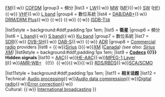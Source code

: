 {{Navbox
|name  = Audio broadcasting
|state = {{{state<includeonly>|autocollapse</includeonly>}}}
|title = [[類比]]與[[數位音效]][[廣播]]
|bodyclass = hlist

|list1style = background:#ddf;padding:1px 1em;
|list1  = '''地面'''
|group2 = [[無線]] [[調變]]
|list2  = {{nowrap begin}} [[振幅調變|AM]]{{·w}} [[頻率調變|FM]]{{·w}} [[正交頻分复用|COFDM]] {{nowrap end}}
|group3 = 頻分
|list3  = {{nowrap begin}} [[:en:Long wave|LW]]{{·w}} [[:en:Medium wave|MW]] ([[中頻|MF]]){{·w}} [[:en:Shortwave|SW]] ([[:en:High frequency|HF]]){{·w}} [[甚高頻|VHF]]{{·w}} [[L波段|L band]] {{nowrap end}}
|group4 = 數位系統
|list4  = [[數碼聲音廣播|DAB/DAB+]]{{·w}} [[:en:Digital Radio Mondiale|DRM/DRM Plus]]{{·w}} {{tsl|en|HD Radio||HD Radio}}{{·w}} {{tsl|en|FMeXtra||FMeXtra}}{{·w}} {{tsl|en|CAM-D||CAM-D}}{{·w}} [[:en:ISDB-T#ISDB-Tsb|ISDB-T<small>SB</small>]]{{nowrap end}}

|list5style = background:#ddf;padding:1px 1em;
|list5  = '''衛星'''
|group6 = 頻分
|list6  = {{nowrap begin}} [[L波段|L band]]{{·w}} [[S波段|S band]]{{·w}} [[Ku波段|Ku band]] {{nowrap end}}
|group7 = 數位系統
|list7  = {{nowrap begin}} [[:en:ETSI Satellite Digital Radio|SDR]]{{·w}} [[:en:DVB-H#DVB-SH|DVB-SH]]{{·w}} [[數碼聲音廣播|DAB-S]]{{·w}} {{tsl|en|DMB-S||DMB-S}}{{·w}} [[:en:Astra Digital Radio|ADR]] {{nowrap end}}
|group8 = [[商業廣播|Commercial radio]] providers
|list8  = {{nowrap begin}} {{tsl|en|1worldspace||1worldspace}}{{·w}}[[:en:Sirius Satellite Radio|Sirius]] ({{tsl|en|Sirius Canada||Canada}}){{·w}}[[:en:XM Satellite Radio|XM]] ([[:en:XM Radio Canada|Canada]]) ''(see also: [[:en:Sirius XM Radio|Sirius XM]])''{{nowrap end}}
|list9style = background:#ddf;padding:1px 1em;
|list9  = '''[[编解码器|Codec]]s&nbsp;{{!}} Hidden signals'''
|list10 = {{nowrap begin}} [[進階音訊編碼|AAC]]{{·w}}[[HE-AAC]]{{·w}}[[MPEG-1 Audio Layer II|MPEG-1 Layer II]]{{·w}}[[:en:AMR-WBplus|AMR-WB+]]{{nowrap end}} &nbsp; {{!}}&nbsp; {{nowrap begin}} {{tsl|en|Amplitude modulation signalling system||AMSS}}{{·w}}{{tsl|en|DirectBand||DirectBand}}{{·w}}{{tsl|en|Program-associated data||PAD}}{{·w}} [[:en:Radio Data System|RDS/RBDS]]{{·w}}[[:en:Subsidiary Communications Authority|SCA/SCMO]]{{nowrap end}}

|list11style = background:#ddf;padding:1px 1em;
|list11 = '''相关话题'''
|list12 = {{nowrap begin}} Technical: [[:en:Audio signal processing|Audio processing]]{{·w}}[[数据压缩|Audio data compression]]{{·w}}[[数字广播|Digital radio]]{{·w}}[[错误检测与纠正|Error correction]]{{·w}}{{tsl|en|Multipath propagation||Multipath propagation}} 
<br> Cultural: {{tsl|en|History of radio||History of radio}}{{·w}} [[国际广播|International broadcasting]] {{nowrap end}}
}}<noinclude>

[[Category:音頻技術模板|{{PAGENAME}}]]
</noinclude>